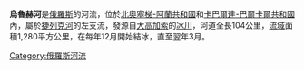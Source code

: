 '''烏魯赫河'''是[[俄羅斯|俄羅斯]]的河流，位於[[北奧塞梯-阿蘭共和國|北奧塞梯-阿蘭共和國]]和[[卡巴爾達-巴爾卡爾共和國|卡巴爾達-巴爾卡爾共和國]]內，屬於[[捷列克河|捷列克河]]的左支流，發源自[[大高加索|大高加索]]的[[冰川|冰川]]，河道全長104公里，[[流域|流域]]面積1,280平方公里，在每年12月開始結冰，直至翌年3月。

[[Category:俄羅斯河流|Category:俄羅斯河流]]

{{Russia-geo-stub}}